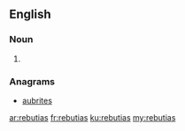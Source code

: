 ==English==

===Noun===
{{head|en|plural}}

# {{plural of|rebutia|lang=en}}

===Anagrams===
* [[aubrites#English|aubrites]]

[[ar:rebutias]]
[[fr:rebutias]]
[[ku:rebutias]]
[[my:rebutias]]